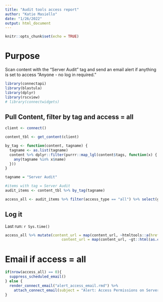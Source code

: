 ```yaml
---
title: "Audit tools access report"
author: "Katie Masiello"
date: "1/26/2022"
output: html_document
---
```


```r
knitr::opts_chunk$set(echo = TRUE)
```

# Purpose
Scan content with the "Server Audit" tag and send an email alert if anything is set to access "Anyone - no log in required."

```r
library(connectapi)
library(blastula)
library(dplyr)
library(rscview)
# library(connectwidgets)
```


## Pull Content, filter by tag and access = all
```r
client <- connect()

content_tbl <- get_content(client)

by_tag <- function(content, tagname) {
  tagname <- as.list(tagname)
  content %>% dplyr::filter(purrr::map_lgl(content$tags, function(x) {
    any(tagname %in% x$name)
  }))
}

tagname = "Server Audit"

#items with tag = Server Audit
audit_items <- content_tbl %>% by_tag(tagname)

access_all <- audit_items %>% filter(access_type == "all") %>% select(guid, name, title, description, content_url)

```

## Log it
Last run: `r Sys.time()`
```r
access_all %>% mutate(content_url = map(content_url, ~htmltools::a(href = .x, as.character(.x))), 
                          content_url = map(content_url, ~gt::html(as.character(.x)))) %>% gt()
```


# Email if access = all
```r

if(nrow(access_all) == 0){
  suppress_scheduled_email()
} else {
  render_connect_email("alert_access_email.rmd") %>%
    attach_connect_email(subject = "Alert: Access Permissions on Server Audit")
}

```


